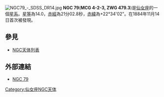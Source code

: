 [[File:NGC79_-_SDSS_DR14.jpg|thumb]]
'''NGC 79'''('''MCG 4-2-3, ZWG 479.3''')是[[仙女座|仙女座]]的一個[[星系|星系]]。[[星等|星等]]為14.0，[[赤經|赤經]]為21分02.8秒，[[赤緯|赤緯]]為+22°34'02"。在1884年11月14日首次被發現。

== 參見 ==
*[[NGC天体列表|NGC天体列表]]

== 外部連結 ==
* [https://web.archive.org/web/20040907002200/http://www.seds.org/~spider/ngc/ngc_fr.cgi?79 NGC 79]

{{Catalogs|NGC=79}}

[[Category:仙女座NGC天体|Category:仙女座NGC天体]]